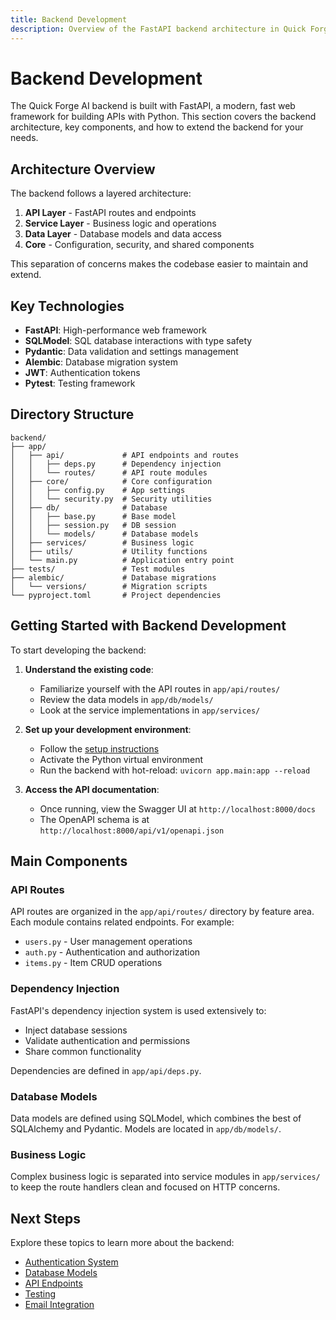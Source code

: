 ```yaml
---
title: Backend Development
description: Overview of the FastAPI backend architecture in Quick Forge AI.
---
```


# Backend Development

The Quick Forge AI backend is built with FastAPI, a modern, fast web framework for building APIs with Python. This section covers the backend architecture, key components, and how to extend the backend for your needs.

## Architecture Overview

The backend follows a layered architecture:

1. **API Layer** - FastAPI routes and endpoints 
2. **Service Layer** - Business logic and operations
3. **Data Layer** - Database models and data access
4. **Core** - Configuration, security, and shared components

This separation of concerns makes the codebase easier to maintain and extend.

## Key Technologies

- **FastAPI**: High-performance web framework
- **SQLModel**: SQL database interactions with type safety
- **Pydantic**: Data validation and settings management
- **Alembic**: Database migration system
- **JWT**: Authentication tokens
- **Pytest**: Testing framework

## Directory Structure

```
backend/
├── app/
│   ├── api/             # API endpoints and routes
│   │   ├── deps.py      # Dependency injection
│   │   └── routes/      # API route modules
│   ├── core/            # Core configuration
│   │   ├── config.py    # App settings
│   │   └── security.py  # Security utilities
│   ├── db/              # Database
│   │   ├── base.py      # Base model
│   │   ├── session.py   # DB session
│   │   └── models/      # Database models
│   ├── services/        # Business logic
│   ├── utils/           # Utility functions
│   └── main.py          # Application entry point
├── tests/               # Test modules
├── alembic/             # Database migrations
│   └── versions/        # Migration scripts
└── pyproject.toml       # Project dependencies
```

## Getting Started with Backend Development

To start developing the backend:

1. **Understand the existing code**: 
   - Familiarize yourself with the API routes in `app/api/routes/`
   - Review the data models in `app/db/models/`
   - Look at the service implementations in `app/services/`

2. **Set up your development environment**:
   - Follow the [setup instructions](/en/docs/getting-started) 
   - Activate the Python virtual environment
   - Run the backend with hot-reload: `uvicorn app.main:app --reload`

3. **Access the API documentation**:
   - Once running, view the Swagger UI at `http://localhost:8000/docs`
   - The OpenAPI schema is at `http://localhost:8000/api/v1/openapi.json`

## Main Components

### API Routes

API routes are organized in the `app/api/routes/` directory by feature area. Each module contains related endpoints. For example:

- `users.py` - User management operations
- `auth.py` - Authentication and authorization
- `items.py` - Item CRUD operations

### Dependency Injection

FastAPI's dependency injection system is used extensively to:
- Inject database sessions
- Validate authentication and permissions
- Share common functionality

Dependencies are defined in `app/api/deps.py`.

### Database Models

Data models are defined using SQLModel, which combines the best of SQLAlchemy and Pydantic. Models are located in `app/db/models/`.

### Business Logic

Complex business logic is separated into service modules in `app/services/` to keep the route handlers clean and focused on HTTP concerns.

## Next Steps

Explore these topics to learn more about the backend:

- [Authentication System](/en/docs/backend/authentication)
- [Database Models](/en/docs/backend/database)
- [API Endpoints](/en/docs/backend/api-endpoints)
- [Testing](/en/docs/backend/testing)
- [Email Integration](/en/docs/backend/email-integration) 